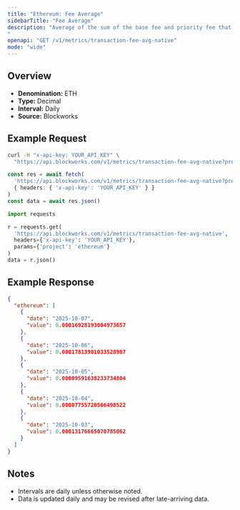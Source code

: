 ```yaml
---
title: "Ethereum: Fee Average"
sidebarTitle: "Fee Average"
description: "Average of the sum of the base fee and priority fee that day in native chain token
"
openapi: "GET /v1/metrics/transaction-fee-avg-native"
mode: "wide"
---
```


## Overview

- **Denomination:** ETH
- **Type:** Decimal
- **Interval:** Daily
- **Source:** Blockworks

## Example Request

<CodeGroup>

```bash cURL
curl -H "x-api-key: YOUR_API_KEY" \
  "https://api.blockworks.com/v1/metrics/transaction-fee-avg-native?project=ethereum"
```

```typescript TypeScript
const res = await fetch(
  'https://api.blockworks.com/v1/metrics/transaction-fee-avg-native?project=ethereum',
  { headers: { 'x-api-key': 'YOUR_API_KEY' } }
)
const data = await res.json()
```

```python Python
import requests

r = requests.get(
  'https://api.blockworks.com/v1/metrics/transaction-fee-avg-native',
  headers={'x-api-key': 'YOUR_API_KEY'},
  params={'project': 'ethereum'}
)
data = r.json()
```

</CodeGroup>

## Example Response

```json
{
  "ethereum": [
    {
      "date": "2025-10-07",
      "value": 0.00016928193004973657
    },
    {
      "date": "2025-10-06",
      "value": 0.00017813901033528987
    },
    {
      "date": "2025-10-05",
      "value": 0.00009591638233734804
    },
    {
      "date": "2025-10-04",
      "value": 0.00007755720566498522
    },
    {
      "date": "2025-10-03",
      "value": 0.00013176665070785062
    }
  ]
}
```

## Notes
- Intervals are daily unless otherwise noted.
- Data is updated daily and may be revised after late-arriving data.